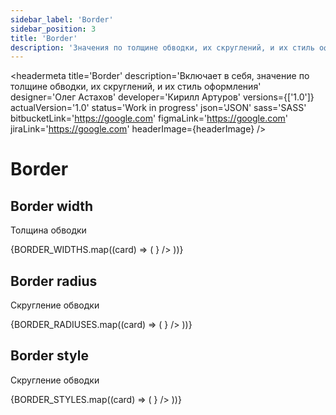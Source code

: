 ```yaml
---
sidebar_label: 'Border'
sidebar_position: 3
title: 'Border'
description: 'Значения по толщине обводки, их скруглений, и их стиль оформления'
---
```




<headermeta
  title='Border'
  description='Включает в себя, значение по толщине обводки, их скруглений, и их стиль оформления'
  designer='Олег Астахов'
  developer='Кирилл Артуров'
  versions={['1.0']}
  actualVersion='1.0'
  status='Work in progress'
  json='JSON'
  sass='SASS'
  bitbucketLink='https://google.com'
  figmaLink='https://google.com'
  jiraLink='https://google.com'
  headerImage={headerImage}
/>

# Border

## Border width

Толщина обводки

<docviewport>
  <examples cols={3}>
    {BORDER_WIDTHS.map((card) => (
      <example key={card.name} exampleCode={card.exampleCode}>
        <Card {...card} valueComp={<Border style={card.valueStyle} />} />
      </example>
    ))}
  </examples>
</docviewport>

<divider />

## Border radius

Скругление обводки

<docviewport>
  <examples cols={3}>
    {BORDER_RADIUSES.map((card) => (
      <example key={card.name} exampleCode={card.exampleCode}>
        <Card {...card} valueComp={<Border style={card.valueStyle} />} />
      </example>
    ))}
  </examples>
</docviewport>

<divider />

## Border style

Скругление обводки

<docviewport>
  <examples cols={2}>
    {BORDER_STYLES.map((card) => (
      <example key={card.name} exampleCode={card.exampleCode}>
        <Card {...card} valueComp={<Border style={card.valueStyle} />} />
      </example>
    ))}
  </examples>
</docviewport>

<divider marginTop={128} marginBottom={0} />
